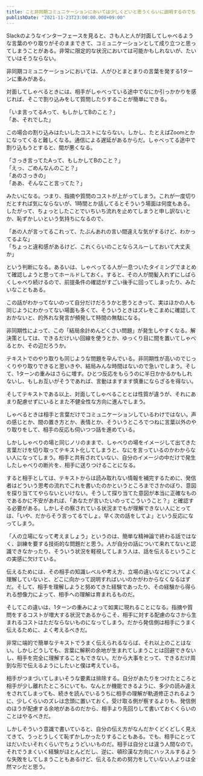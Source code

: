 ```yaml
---
title: こと非同期コミュニケーションにおいては少しくどいと思うくらいに説明するのでちょうどいい
publishDate: "2021-11-23T23:00:00.000+09:00"
---
```


Slackのようなインターフェースを見ると、さも人と人が対面してしゃべるような言葉のやり取りがそのままできて、コミュニケーションとして成り立つと思ってしまうことがある。非常に限定的な状況においては可能かもしれないが、たいていはそうならない。

非同期コミュニケーションにおいては、人がひとまとまりの言葉を発する1ターンに重みがある。

対面してしゃべるときには、相手がしゃべっている途中でなにか引っかかりを感じれば、そこで割り込みをして質問したりすることが簡単にできる。

「いま言ってるAって、もしかしてBのこと？」<br/>
「あ、それでした」

この場合の割り込みはたいしたコストにならない。しかし、たとえばZoomとかになってくると難しくなる。通信による遅延があるからだ。しゃべってる途中で割り込もうとすると、間が悪くなる。

「さっき言ってたAって、もしかしてBのこと？」<br/>
「えっ、ごめんなんのこと？」<br/>
「あのさっきの」<br/>
「ああ、そんなこと言ってた？」

みたいになる。つまり、指摘や質問のコストが上がってしまう。これが一度切りだとすれば気にならないが、1時間とか話してるとそういう場面は何度もある。したがって、ちょっとしたことでいちいち流れを止めてしまうと申し訳ないとか、恥ずかしいという気持ちになるので、

「あの人が言ってるこれって、たぶんあれの言い間違えな気がするけど、わかってるよな」<br/>
「ちょっと違和感があるけど、これくらいのことならスルーしておいて大丈夫か」

という判断になる。あるいは、しゃべってる人が一息ついたタイミングでまとめて確認しようと思ってホールドしておく。すると、その人が間髪入れずにしばらくしゃべり続けるので、前提条件の確認がすごい後手に回ってしまったり、みたいなこともある。

この話がわかってないのって自分だけだろうかと思うときって、実はほかの人も同じようにわかってない場面も多くて、そういうときはズレをこまめに確認しておかないと、的外れな発言が頻発して時間の無駄になる。

非同期性によって、この「結局余計めんどくさい問題」が発生しやすくなる。解決策としては、できるだけいい回線を使うとか、ゆっくり目に間を置いてしゃべるとか、その辺だろうか。

テキストでのやり取りも同じような問題を孕んでいる。非同期性が高いのでじっくりやり取りできると思いきや、結局みんな時間はないので急いでしまう。そして、1ターンの重みはさらに増す。ひとつ反応をもらうのに半日かかるかもしれないし、もしお互いがそうであれば、言動はますます慎重にならざるを得ない。

そしてテキストである以上、対面してしゃべることとは性質が違うが、それにあまり配慮せずにいるとまた不健全性な方向に進んでしまう。

しゃべるときは相手と言葉だけでコミュニケーションしているわけではない。声の感じとか、間の置き方とか、表情とか、そういうところでつねに言葉以外のやり取りをして、相手の反応も伺いつつ話を進めている。

しかししゃべりの場と同じノリのままで、しゃべりの場をイメージして出てきた言葉だけを切り取ってテキスト化してしまうと、なにを言っているのかわからない人になってしまう。相手と共有されていない、自分のイメージの中だけで発生したしゃべりの断片を、相手に送りつけることになる。

すると相手としては、テキストからは読み取れない情報を補完するために、発信者はどういう思考の流れでこれを書いたのかというところまでさかのぼり、意図を探り当ててやらないといけない。そうして探り当てた意図が本当に正確なものであるかに不安があれば、「あなたが言いたいのってこういうこと？」と確認する必要がある。しかしその察されている状況までもが理解できない人にとっては、「いや、だからそう言ってるでしょ。早く次の話をしてよ」という反応になってしまう。

「人の立場になって考えましょう」というのは、簡単な精神論で終わる話ではなく、訓練を要する技術的な問題だと思う。人が自分の話について来れてないと認識できなかったり、そういう状況を軽視してしまう人は、話を伝えるということの実感に欠けている。

伝えるためには、その相手の知識レベルや考え方、立場の違いなどについてよく理解していないと、どこに向かって説明すればいいのかがわからなくなるはずだ。そして、相手を理解しようと努めてきた経験であったり、その経験から得られる想像力によって、相手への理解は育まれるものだ。

そしてこの違いは、1ターンの重みによって如実に現れることになる。指摘や質問をするコストが増大する状況であるからこそ、相手に対する配慮のなさから生まれるコストはただならないものになってしまう。だから発信側は相手にうまく伝えるために、よく考えるべきだ。

非常に端的で簡単なテキストでうまく伝えられるならば、それ以上のことはない。しかしどうしても、言葉に解釈の余地が生まれてしまうことは回避できないし、相手を完全に理解することもできない。だから大事をとって、できるだけ周到な形で伝えるようにしたいと僕は考えている。

相手がつまづいてしまいそうな要素は排除する。自分があたりをつけたところと相手が少し離れたところにいても、なんとか機能できるように、多少の読み違えをされてしまっても、続きを読んでいるうちに相手の理解が軌道修正されるように、少しくらいのズレは念頭に置いておく。受け取る側が察するよりも、発信側のほうが配慮する余地があるのだから、相手より先回りして書いておくくらいのことはやるべきだ。

しかしそういう意識で書いていると、自分の伝え方がなんだかくどくどしく見えてきて、うっとうしくて恥ずかしかったりすることもある。でも、相手にとってはだいたいそれくらいでちょうどいいものだ。相手は自分とは違う人間なので。それでうまくいく経験がほとんどだし、逆に、頓珍漢な方向にハッスルするような失敗をしてしまうこともあるけど、伝えるための努力をしていない人よりは全然マシだと思う。
